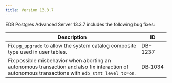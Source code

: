 ---
title: Version 13.3.7
---

EDB Postgres Advanced Server 13.3.7 includes the following bug fixes:

| Description      | ID |
| ---------------- | -- |
| Fix `pg_upgrade` to allow the system catalog composite type used in user tables. | DB-1237 |
| Fix possible misbehavior when aborting an autonomous transaction and also fix interaction of autonomous transactions with `edb_stmt_level_tx=on`. | DB&#8209;1034 |
